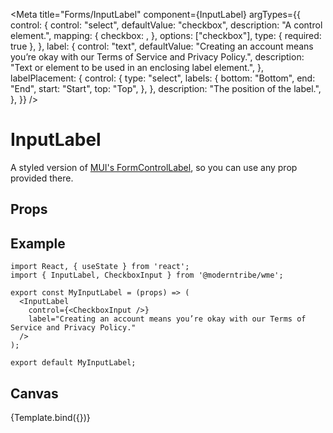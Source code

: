 
<Meta
  title="Forms/InputLabel"
  component={InputLabel}
  argTypes={{
    control: {
      control: "select",
      defaultValue: "checkbox",
      description: "A control element.",
      mapping: {
        checkbox: <CheckboxInput />,
      },
      options: ["checkbox"],
      type: { required: true },
    },
    label: {
      control: "text",
      defaultValue:
        "Creating an account means you’re okay with our Terms of Service and Privacy Policy.",
      description: "Text or element to be used in an enclosing label element.",
    },
    labelPlacement: {
      control: {
        type: "select",
        labels: {
          bottom: "Bottom",
          end: "End",
          start: "Start",
          top: "Top",
        },
      },
      description: "The position of the label.",
    },
  }}
/>


# InputLabel

A styled version of <a href="https://mui.com/material-ui/api/form-control-label" target="_blank">MUI's FormControlLabel</a>, so you can use any prop provided there.

## Props

<ArgsTable story="." />

## Example

```
import React, { useState } from 'react';
import { InputLabel, CheckboxInput } from '@moderntribe/wme';

export const MyInputLabel = (props) => (
  <InputLabel
    control={<CheckboxInput />}
    label="Creating an account means you’re okay with our Terms of Service and Privacy Policy."
  />
);

export default MyInputLabel;
```

## Canvas

<Canvas>
  <Story name="Base">{Template.bind({})}</Story>
</Canvas>
